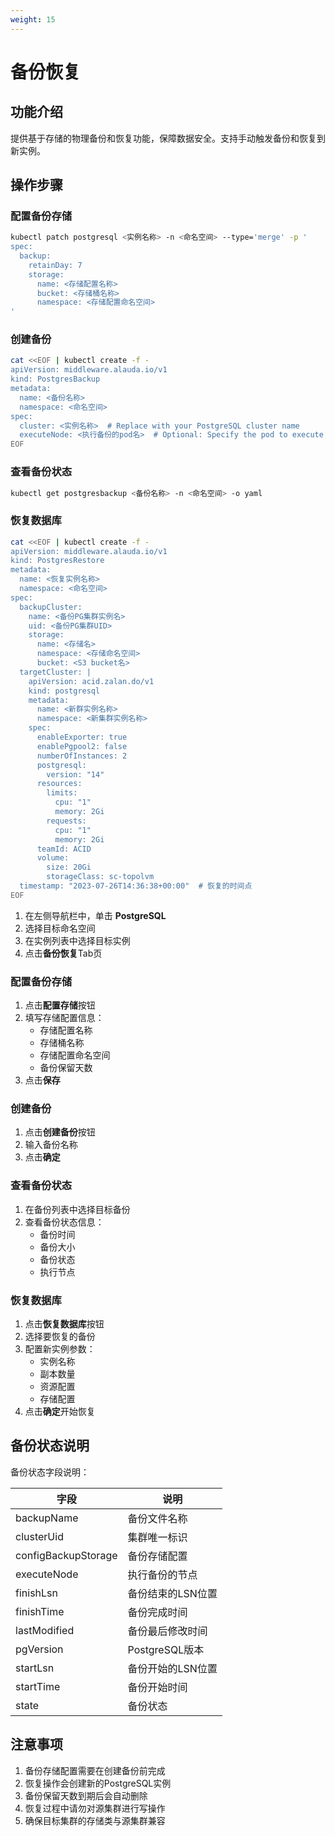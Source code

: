 ```yaml
---
weight: 15
---
```


# 备份恢复

## 功能介绍
提供基于存储的物理备份和恢复功能，保障数据安全。支持手动触发备份和恢复到新实例。

## 操作步骤
<Tabs>
<Tab label="命令行操作">

### 配置备份存储
```bash
kubectl patch postgresql <实例名称> -n <命名空间> --type='merge' -p '
spec:
  backup:
    retainDay: 7
    storage:
      name: <存储配置名称>
      bucket: <存储桶名称>
      namespace: <存储配置命名空间>
'
```

### 创建备份
```bash
cat <<EOF | kubectl create -f -
apiVersion: middleware.alauda.io/v1
kind: PostgresBackup
metadata:
  name: <备份名称>
  namespace: <命名空间>
spec:
  cluster: <实例名称>  # Replace with your PostgreSQL cluster name
  executeNode: <执行备份的pod名>  # Optional: Specify the pod to execute the backup
EOF
```

### 查看备份状态
```bash
kubectl get postgresbackup <备份名称> -n <命名空间> -o yaml
```

### 恢复数据库
```bash
cat <<EOF | kubectl create -f -
apiVersion: middleware.alauda.io/v1
kind: PostgresRestore
metadata:
  name: <恢复实例名称>
  namespace: <命名空间>
spec:
  backupCluster:
    name: <备份PG集群实例名>
    uid: <备份PG集群UID>
    storage:
      name: <存储名>
      namespace: <存储命名空间>
      bucket: <S3 bucket名>
  targetCluster: |
    apiVersion: acid.zalan.do/v1
    kind: postgresql
    metadata:
      name: <新群实例名称>
      namespace: <新集群实例名称>
    spec:
      enableExporter: true
      enablePgpool2: false
      numberOfInstances: 2
      postgresql:
        version: "14"
      resources:
        limits:
          cpu: "1"
          memory: 2Gi
        requests:
          cpu: "1"
          memory: 2Gi
      teamId: ACID
      volume:
        size: 20Gi
        storageClass: sc-topolvm
  timestamp: "2023-07-26T14:36:38+00:00"  # 恢复的时间点
EOF
```

</Tab>

<Tab label="界面操作">

1. 在左侧导航栏中，单击 **PostgreSQL**
2. 选择目标命名空间
3. 在实例列表中选择目标实例
4. 点击**备份恢复**Tab页

### 配置备份存储
1. 点击**配置存储**按钮
2. 填写存储配置信息：
   - 存储配置名称
   - 存储桶名称
   - 存储配置命名空间
   - 备份保留天数
3. 点击**保存**

### 创建备份
1. 点击**创建备份**按钮
2. 输入备份名称
3. 点击**确定**

### 查看备份状态
1. 在备份列表中选择目标备份
2. 查看备份状态信息：
   - 备份时间
   - 备份大小
   - 备份状态
   - 执行节点

### 恢复数据库
1. 点击**恢复数据库**按钮
2. 选择要恢复的备份
3. 配置新实例参数：
   - 实例名称
   - 副本数量
   - 资源配置
   - 存储配置
4. 点击**确定**开始恢复

</Tab>
</Tabs>

## 备份状态说明
备份状态字段说明：

| 字段 | 说明 |
|------|------|
| backupName | 备份文件名称 |
| clusterUid | 集群唯一标识 |
| configBackupStorage | 备份存储配置 |
| executeNode | 执行备份的节点 |
| finishLsn | 备份结束的LSN位置 |
| finishTime | 备份完成时间 |
| lastModified | 备份最后修改时间 |
| pgVersion | PostgreSQL版本 |
| startLsn | 备份开始的LSN位置 |
| startTime | 备份开始时间 |
| state | 备份状态 |

## 注意事项
1. 备份存储配置需要在创建备份前完成
2. 恢复操作会创建新的PostgreSQL实例
3. 备份保留天数到期后会自动删除
4. 恢复过程中请勿对源集群进行写操作
5. 确保目标集群的存储类与源集群兼容
